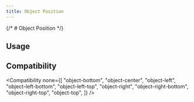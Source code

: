 ```yaml
---
title: Object Position
---
```



{/* # Object Position */}

## Usage

<Usage href="object-position" />

## Compatibility

<Compatibility
  none={[
    "object-bottom",
    "object-center",
    "object-left",
    "object-left-bottom",
    "object-left-top",
    "object-right",
    "object-right-bottom",
    "object-right-top",
    "object-top",
  ]}
/>
